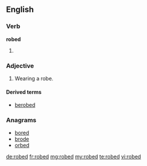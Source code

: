==English==

===Verb===
'''robed'''

# {{past of|robe}}

===Adjective===
{{en-adj}}

# Wearing a robe.

====Derived terms====
* [[berobed]]

===Anagrams===
* [[bored#English|bored]]
* [[brode#English|brode]]
* [[orbed#English|orbed]]

[[de:robed]]
[[fr:robed]]
[[mg:robed]]
[[my:robed]]
[[te:robed]]
[[vi:robed]]